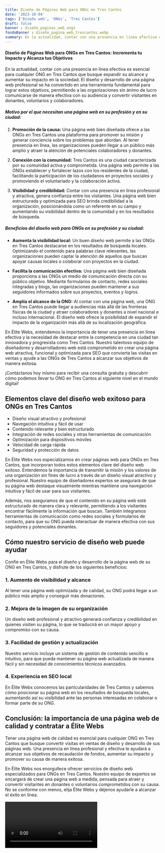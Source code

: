 ```yaml
---
title: Diseño de Páginas Web para ONGs en Tres Cantos
date: '2023-10-04'
tags: ['Diseño web', 'ONGs', 'Tres Cantos']
draft: false
banner : diseño_paginas_web_ongs
fondoBanner : diseño_pagina_web_trescantos.webp
summary: En la actualidad, contar con una presencia en línea efectiva es esencial para cualquier ONG en Tres Cantos que busque expandir su alcance y aumentar su impacto en la sociedad. El diseño y desarrollo de una página web profesional se ha convertido en una herramienta fundamental para lograr estos objetivos, permitiendo a las organizaciones sin ánimo de lucro comunicarse de manera efectiva con su audiencia y convertir visitantes en donantes, voluntarios y colaboradores.
---
```


#### Diseño de Páginas Web para ONGs en Tres Cantos: Incrementa tu Impacto y Alcanza tus Objetivos

En la actualidad, contar con una presencia en línea efectiva es esencial para cualquier ONG en Tres Cantos que busque expandir su alcance y aumentar su impacto en la sociedad. El diseño y desarrollo de una página web profesional se ha convertido en una herramienta fundamental para lograr estos objetivos, permitiendo a las organizaciones sin ánimo de lucro comunicarse de manera efectiva con su audiencia y convertir visitantes en donantes, voluntarios y colaboradores.

##### Motivo por el que necesitan una página web en su profesión y en su ciudad:

1. **Promoción de la causa:** Una página web bien diseñada ofrece a las ONGs en Tres Cantos una plataforma para promover su misión y generar conciencia sobre los problemas que abordan. Al tener presencia en línea, las organizaciones pueden llegar a un público más amplio y atraer la atención de potenciales colaboradores y donantes.

2. **Conexión con la comunidad:** Tres Cantos es una ciudad caracterizada por su comunidad activa y comprometida. Una página web permite a las ONGs establecer y fortalecer lazos con los residentes de la ciudad, facilitando la participación de los ciudadanos en proyectos sociales y promoviendo el voluntariado y la colaboración activa.

3. **Visibilidad y credibilidad:** Contar con una presencia en línea profesional y atractiva, genera confianza entre los visitantes. Una página web bien estructurada y optimizada para SEO brinda credibilidad a la organización, posicionándola como un referente en su campo y aumentando su visibilidad dentro de la comunidad y en los resultados de búsqueda.

##### Beneficios del diseño web para ONGs en su profesión y su ciudad:

- **Aumenta la visibilidad local:** Un buen diseño web permite a las ONGs en Tres Cantos destacarse en los resultados de búsqueda locales. Optimizando el contenido para palabras clave relevantes, las organizaciones pueden captar la atención de aquellos que buscan apoyar causas locales o colaborar con proyectos en la ciudad.

- **Facilita la comunicación efectiva:** Una página web bien diseñada proporciona a las ONGs un medio de comunicación directa con su público objetivo. Mediante formularios de contacto, redes sociales integradas y blogs, las organizaciones pueden mantener a sus seguidores informados sobre sus proyectos, eventos y logros.

- **Amplía el alcance de la ONG:** Al contar con una página web, una ONG en Tres Cantos puede llegar a audiencias más allá de las fronteras físicas de la ciudad y atraer colaboradores y donantes a nivel nacional e incluso internacional. El diseño web ofrece la posibilidad de expandir el impacto de la organización más allá de su localización geográfica.

En Élite Webs, entendemos la importancia de tener una presencia en línea efectiva y la necesidad de destacar entre la competencia en una ciudad tan innovadora y progresista como Tres Cantos. Nuestro talentoso equipo de diseñadores y desarrolladores web está comprometido en crear una página web atractiva, funcional y optimizada para SEO que convierta las visitas en ventas y ayude a las ONGs de Tres Cantos a alcanzar sus objetivos de manera exitosa.

¡Contáctanos hoy mismo para recibir una consulta gratuita y descubrir cómo podemos llevar tu ONG en Tres Cantos al siguiente nivel en el mundo digital!

<GifSeo />

<Cta />

## Elementos clave del diseño web exitoso para ONGs en Tres Cantos

- Diseño visual atractivo y profesional
- Navegación intuitiva y fácil de usar
- Contenido relevante y bien estructurado
- Integración de redes sociales y otras herramientas de comunicación
- Optimización para dispositivos móviles
- Velocidad de carga rápida
- Seguridad y protección de datos

En Élite Webs nos especializamos en crear páginas web para ONGs en Tres Cantos, que incorporan todos estos elementos clave del diseño web exitoso. Entendemos la importancia de transmitir la misión y los valores de una organización sin fines de lucro a través de un diseño visual atractivo y profesional. Nuestro equipo de diseñadores expertos se asegurará de que su página web destaque visualmente mientras mantiene una navegación intuitiva y fácil de usar para sus visitantes.

Además, nos aseguramos de que el contenido en su página web esté estructurado de manera clara y relevante, permitiendo a los visitantes encontrar fácilmente la información que buscan. También integramos herramientas de comunicación como redes sociales y formularios de contacto, para que su ONG pueda interactuar de manera efectiva con sus seguidores y potenciales donantes.

## Cómo nuestro servicio de diseño web puede ayudar

Confíe en Élite Webs para el diseño y desarrollo de la página web de su ONG en Tres Cantos, y disfrute de los siguientes beneficios:

### 1. Aumento de visibilidad y alcance
Al tener una página web optimizada y de calidad, su ONG podrá llegar a un público más amplio y conseguir más donaciones.

### 2. Mejora de la imagen de su organización
Un diseño web profesional y atractivo generará confianza y credibilidad en quienes visiten su página, lo que se traducirá en un mayor apoyo y compromiso con su causa.

### 3. Facilidad de gestión y actualización
Nuestro servicio incluye un sistema de gestión de contenido sencillo e intuitivo, para que pueda mantener su página web actualizada de manera fácil y sin necesidad de conocimientos técnicos avanzados.

### 4. Experiencia en SEO local
En Élite Webs conocemos las particularidades de Tres Cantos y sabemos cómo posicionar su página web en los resultados de búsqueda locales, aumentando así su visibilidad ante las personas interesadas en colaborar o formar parte de su ONG.

## Conclusión: la importancia de una página web de calidad y contratar a Élite Webs

Tener una página web de calidad es esencial para cualquier ONG en Tres Cantos que busque convertir visitas en ventas de diseño y desarrollo de sus páginas web. Una presencia en línea profesional y efectiva le ayudará a alcanzar sus objetivos de recaudación de fondos, aumentar su impacto y promover su causa de manera exitosa.

En Élite Webs nos enorgullece ofrecer servicios de diseño web especializados para ONGs en Tres Cantos. Nuestro equipo de expertos se encargará de crear una página web a medida, pensada para atraer y convertir visitantes en donantes o voluntarios comprometidos con su causa. No se conforme con menos, elija Élite Webs y déjenos ayudarle a alcanzar el éxito en línea.

<Video />

<CtaBot job='ONGs' city='Tres Cantos'/>

<Gmaps query='Tres Cantos+españa+maps' />